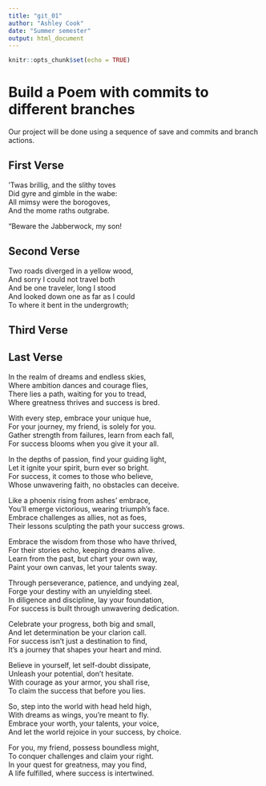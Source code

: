 ```yaml
---
title: "git_01"
author: "Ashley Cook"
date: "Summer semester"
output: html_document
---
```


```r
knitr::opts_chunk$set(echo = TRUE)
```
# Build a Poem with commits to different branches
Our project will be done using a sequence of save and commits and branch actions.
<!-- Do not modify or change any text in "!--" bracketed areas such as this --- these are instructions to
you, if you change any of this the git program will notice it and compromise your git merging strategy !-->

## First Verse 
<!--Put the first five lines of a poem by Lewis Carrol in this section!-->
’Twas brillig, and the slithy toves  
      Did gyre and gimble in the wabe:  
All mimsy were the borogoves,  
      And the mome raths outgrabe.  
  
“Beware the Jabberwock, my son!  
  
## Second Verse
<!--Put the first five lines of a poem by Robert Frost here!-->
Two roads diverged in a yellow wood,  
And sorry I could not travel both  
And be one traveler, long I stood  
And looked down one as far as I could  
To where it bent in the undergrowth;  
  
## Third Verse
<!--Put the first two verses of The Walrus and the Carpenter here!-->

## Last Verse
<!--Put a short poem you created using chatGPT of 20 to 30 lines,here!-->
In the realm of dreams and endless skies,  
Where ambition dances and courage flies,  
There lies a path, waiting for you to tread,  
Where greatness thrives and success is bred.  
  
With every step, embrace your unique hue,  
For your journey, my friend, is solely for you.  
Gather strength from failures, learn from each fall,  
For success blooms when you give it your all.  
  
In the depths of passion, find your guiding light,  
Let it ignite your spirit, burn ever so bright.  
For success, it comes to those who believe,  
Whose unwavering faith, no obstacles can deceive.  
  
Like a phoenix rising from ashes' embrace,  
You'll emerge victorious, wearing triumph's face.  
Embrace challenges as allies, not as foes,  
Their lessons sculpting the path your success grows.  
  
Embrace the wisdom from those who have thrived,  
For their stories echo, keeping dreams alive.  
Learn from the past, but chart your own way,  
Paint your own canvas, let your talents sway.  
  
Through perseverance, patience, and undying zeal,  
Forge your destiny with an unyielding steel.  
In diligence and discipline, lay your foundation,  
For success is built through unwavering dedication.  
  
Celebrate your progress, both big and small,  
And let determination be your clarion call.  
For success isn't just a destination to find,  
It's a journey that shapes your heart and mind.  
  
Believe in yourself, let self-doubt dissipate,  
Unleash your potential, don't hesitate.  
With courage as your armor, you shall rise,  
To claim the success that before you lies.  
  
So, step into the world with head held high,  
With dreams as wings, you're meant to fly.  
Embrace your worth, your talents, your voice,  
And let the world rejoice in your success, by choice.  
  
For you, my friend, possess boundless might,  
To conquer challenges and claim your right.  
In your quest for greatness, may you find,  
A life fulfilled, where success is intertwined.  






